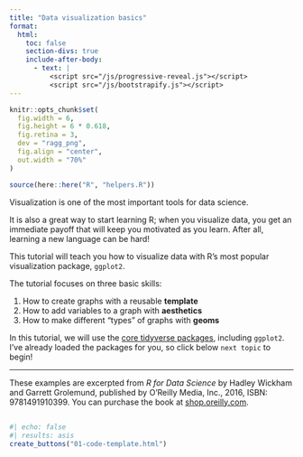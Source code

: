 ```yaml
---
title: "Data visualization basics"
format:
  html: 
    toc: false
    section-divs: true
    include-after-body: 
      - text: |
          <script src="/js/progressive-reveal.js"></script>
          <script src="/js/bootstrapify.js"></script>
---
```


```r
knitr::opts_chunk$set(
  fig.width = 6,
  fig.height = 6 * 0.618,
  fig.retina = 3,
  dev = "ragg_png",
  fig.align = "center",
  out.width = "70%"
)

source(here::here("R", "helpers.R"))
```

Visualization is one of the most important tools for data science. 

It is also a great way to start learning R; when you visualize data, you get an immediate payoff that will keep you motivated as you learn. After all, learning a new language can be hard!

This tutorial will teach you how to visualize data with R's most popular visualization package, `ggplot2`.


The tutorial focuses on three basic skills:

1. How to create graphs with a reusable **template**
1. How to add variables to a graph with **aesthetics**
1. How to make different "types" of graphs with **geoms** 

In this tutorial, we will use the [core tidyverse packages](http://tidyverse.org/), including `ggplot2`. I've already loaded the packages for you, so click below `next topic` to begin! 

***

These examples are excerpted from _R for Data Science_ by Hadley Wickham and Garrett Grolemund, published by O’Reilly Media, Inc., 2016, ISBN: 9781491910399. You can purchase the book at [shop.oreilly.com](http://shop.oreilly.com/product/0636920034407.do).


##

```r
#| echo: false
#| results: asis
create_buttons("01-code-template.html")
```
